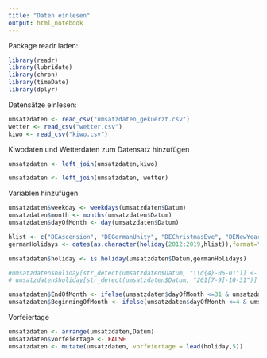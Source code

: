 ```yaml
---
title: "Daten einlesen"
output: html_notebook
---
```


Package readr laden:
```r
library(readr)
library(lubridate)
library(chron)
library(timeDate)
library(dplyr)
```

Datensätze einlesen:
```r
umsatzdaten <- read_csv("umsatzdaten_gekuerzt.csv")
wetter <- read_csv("wetter.csv")
kiwo <- read_csv("kiwo.csv")
```

Kiwodaten und Wetterdaten zum Datensatz hinzufügen
```r
umsatzdaten <- left_join(umsatzdaten,kiwo)

umsatzdaten <- left_join(umsatzdaten, wetter)
```
Variablen hinzufügen
```r
umsatzdaten$weekday <- weekdays(umsatzdaten$Datum)
umsatzdaten$month <- months(umsatzdaten$Datum)
umsatzdaten$dayOfMonth <- day(umsatzdaten$Datum)

hlist <- c("DEAscension", "DEGermanUnity", "DEChristmasEve", "DENewYearsEve", "Easter", "EasterMonday","Pentecost","PentecostMonday", "GoodFriday")
germanHolidays <- dates(as.character(holiday(2012:2019,hlist)),format="Y-M-D")

umsatzdaten$holiday <- is.holiday(umsatzdaten$Datum,germanHolidays)

#umsatzdaten$holiday[str_detect(umsatzdaten$Datum, "\\d{4}-05-01")] <- TRUE
# umsatzdaten$holiday[str_detect(umsatzdaten$Datum, "201[7-9]-10-31")] <- TRUE

umsatzdaten$EndOfMonth <- ifelse(umsatzdaten$dayOfMonth <=31 & umsatzdaten$dayOfMonth >= 28,TRUE, FALSE)
umsatzdaten$BeginningOfMonth <- ifelse(umsatzdaten$dayOfMonth <=4 & umsatzdaten$dayOfMonth >= 1,TRUE, FALSE)

```
Vorfeiertage
```r
umsatzdaten <- arrange(umsatzdaten,Datum)
umsatzdaten$vorfeiertage <- FALSE
umsatzdaten <- mutate(umsatzdaten, vorfeiertage = lead(holiday,5))

```
